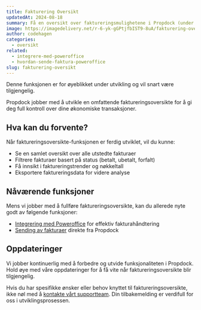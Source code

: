 ```yaml
---
title: Fakturering Oversikt
updatedAt: 2024-08-18
summary: Få en oversikt over faktureringsmulighetene i Propdock (under utvikling).
image: https://imagedelivery.net/r-6-yk-gGPtjfbIST9-8uA/fakturering-oversikt/public
author: codehagen
categories:
  - oversikt
related:
  - integrere-med-poweroffice
  - hvordan-sende-faktura-poweroffice
slug: fakturering-oversikt
---
```


<Note variant="warning">
  Denne funksjonen er for øyeblikket under utvikling og vil snart være tilgjengelig.
</Note>

Propdock jobber med å utvikle en omfattende faktureringsoversikte for å gi deg full kontroll over dine økonomiske transaksjoner.

## Hva kan du forvente?

Når faktureringsoversikte-funksjonen er ferdig utviklet, vil du kunne:

- Se en samlet oversikt over alle utstedte fakturaer
- Filtrere fakturaer basert på status (betalt, ubetalt, forfalt)
- Få innsikt i faktureringstrender og nøkkeltall
- Eksportere faktureringsdata for videre analyse

## Nåværende funksjoner

Mens vi jobber med å fullføre faktureringsoversikte, kan du allerede nyte godt av følgende funksjoner:

- [Integrering med Poweroffice](integrere-med-poweroffice) for effektiv fakturahåndtering
- [Sending av fakturaer](hvordan-sende-faktura) direkte fra Propdock

## Oppdateringer

Vi jobber kontinuerlig med å forbedre og utvide funksjonaliteten i Propdock. Hold øye med våre oppdateringer for å få vite når faktureringsoversikte blir tilgjengelig.

Hvis du har spesifikke ønsker eller behov knyttet til faktureringsoversikte, ikke nøl med å [kontakte vårt supportteam](mailto:support@propdock.no). Din tilbakemelding er verdifull for oss i utviklingsprosessen.